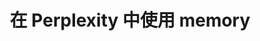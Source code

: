 ---
title: "在 Perplexity 中使用 memory"
url: "https://supermemory.ai/blog/build-your-own-perplexity-in-15-minutes-with-supermemory/"
---